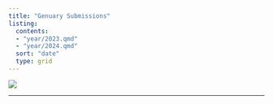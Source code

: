 ```yaml
---
title: "Genuary Submissions"
listing:
  contents:
  - "year/2023.qmd"
  - "year/2024.qmd"
  sort: "date"
  type: grid
---
```


```{=html}
<style>
#title-block-header > div.quarto-title > h1{
  visibility: hidden;
}

body{
overflow-x: hidden;
}

#quarto-margin-sidebar{
  max-width: 0vw;
}

#quarto-document-content{
  width: 110%;
}
</style>
```
![](repo_images/banner.png){fig-align="center"}

------------------------------------------------------------------------
